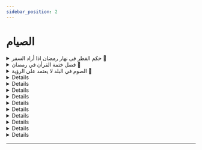 ```yaml
---
sidebar_position: 2
---
```


# الصيام

<details>
<summary style={{fontWeight: "bold"}}>
حكم الفطر في نهار رمضان اذا أراد السفر 📃
</summary>

**سؤال:** أثابكم الله. يقول السائل متى يجوز لنا أن نفطر إذا أردنا أن نسافر في نهار رمضان؟

**جواب**: اختلف العلماء في المسلم يصوم أول اليوم ثم يسافر في أثنائه. هل له أن يفطر؟ والراجح أن له أن يفطر ما دام أنه سافر في النهار. ومتى يبدأ في فطره؟ جمهور أهل العلم وهو الأحوط انه يبدأ فطره إذا فارق عمران البلد وهو اﻷحوط. لأن الإنسان لا يدري ما يقع له فقد يفطر، ثم يتعطل عن السفر فيفوته صوم ذلك اليوم. وذهب بعض أهل العلم إلى أنه يفطر ولو في بيته. والراجح أنه يجوز له ذلك ما دام يعلم أنه سيخرج من البلد في النهار. أما إذا كان يعلم انه لن يفارق عمران البلد إلا في الليل فإنه لا يجوز له أن يفطر في بيته. لأنه لن يسافر في أثناء النهار. يعني يا إخوة, إنسان وقت الظهر أراد أن يسافر إلى مكة وسيارته واقفة عند الباب. هذا يغلب على الظن انه سيخرج من المدينة قبل المغرب بكثير. يجوز له أن يفطر وهو في بيته قبل أن يخرج وان كان هذا خلاف قول الجمهور لثبوت الدليل به. لكن الأحوط للإنسان ألا يفطر حتى يفارق عمران بلده لما ذكرنا. أما إنسان سيسافر قبل المغرب ويعرف أنه لن يفارق حدود البلد إلا وقد أذان المغرب فإنه لا يجوز له أن يفطر في بيته لأنه سيدركه الليل وهو في البلد لم يسافر. فليس له ان يترخص بالفطر وهو في بلده

</details>

<details>
<summary style={{fontWeight: "bold"}}>
فضل ختمة القرأن في رمضان 📃
</summary>

**سؤال:** عليكم وبارك فيكم ونفع بكم الإسلام والمسلمين.يقول السائل حفظكم الله.هل الأفضل الإكثار من ختمات القرآن في هذا الشهر أو الاقتصار على ختمة أو ختمتين في ترتل وتفكر وتدبر؟

**جواب**: حال السلف يدلعلى أن الإكثار من الحروف،أفضل.من القراءة المفسرة.التي تكون مع.تدبر.لكن الذي يظهر. والله أعلم.أن الأمر يختلف باختلاف الأشخاص،في نظر العبد الأصلح لقلبه.وما كان أنفع للقلب فهو أحسن.وإذا أمكن الجمع.كأن تجعل لك ختمة مفسرة.متدبرة من أول الشهر.إلى آخر الشهر.وتجعل لك قراءة أخرى.تكثر فيها من الحروف.فهذا.حسن وكمال.فمثلا.لو أنك.جعلت ما بين الظهر والعصر.مما يتيسر لك من الوقت.في قراءة متدبرة.مفسرة.إلى آخر الشهر.وجعلت لك في أول النهار أو في آخره.أو في الليل.قراءة تكثر فيها من الحروف.

</details>

<details>
<summary style={{fontWeight: "bold"}}>
الصوم في البلد لا يعتمد على الرؤية 📃
</summary>

**سؤال:** أحسن الله إليكم وبارك فيكم ونفع بكم الإسلام والمسلمين أثابكم الله يقول السائل إذا كنت في بلد لا يعتمدون الرؤية وإنما يعتمدون على الحساب الفلكي وإذا بلغهم خبر الرؤية فإنهم يردونه إذا لم يوافق الحساب فماذا علينا أن نفعل؟

**جواب**: أولا يجب أن نأخذ بالظاهر فإذا كان البلد يعتمد الرؤية ويخرجون ويتراؤون ويعلن المسؤولون في البلد أن الهلال لم يرى.فإن أهل البلد يأخذون بهذا.وتجتنب الوسوسة، والتشكيكات ما دام أن البلد يعتمد الرؤية وترى الناس.وأعلن القائمون على شأن في البلد ان الهلال لم ير فإن شعبان يكمل 30 يوم.ما لم يقولوا ولن يقولوا لكن لو قالوا رأينا الهلال لكنه يخالف الحساب فلا نأخذ به. هنا نأخذ بالرؤية التي ما أخذوا بها، لكن هذا ما يكون، لكن أقوله على سبيل الفرض العلمي أو الفرض العلمي. أما إذا كان البلد لا يعتمد الرؤية أصلا وإنما يعتمد الحساب الفلكي ويعلن ربما قبل شهر أو شهرين أن رمضان يوم كذا. فهذا إن وافق وجه شرعيا ولو لم يكن مقصودا لفاعليه فإنه يعتبر حفاظا على صوم المسلمين عموما وعلى قواعد الشريعة العامة. مثال ذلك.أعلن أن رمضان هو اليوم الفلاني بالحساب فوافق رؤية أهل بلد للهلال في ذلك اليوم. فصام في ذلك اليوم للرؤية. هنا نقول يا أهل هذا البلد صوموا لأن هذا وافق وجها شرعيا وهو الرؤية في بلد من بلدان المسلمين. أو وافق إكمال شعبان 30 يوما فإنهم يصومون ولو كان هذا بالحساب الفلكي. أما إذا لم يوافق وجها شرعيا فإنهم ينظرون إلى أقرب بلد لهم يعتمد الرؤية ويعتمدون على قوله.فإن خشي أحدهم الفتنة أو الضرر فإنه يصوم أو يفطر سرا نعم.

</details>

<details>
< summary style={{fontWeight: "bold"}}>
الأكل والشرب عند أذان الفجر 📃
</summary>

**سؤال:** أحسن الله إليكم وبارك فيكم ونفع بكم الإسلام والمسلمين. يقول أحسن الله إليكم انه شرب شيئا من الماء، ظنا أن الفجر لم يطلع. فإذا به يسمع الإقامة للصلاة فماذا عليه؟

**جواب:** إذا اطلع على الفجر وجب على الممسك على المسلم أن يمسك.عن الأكل والشرب إلا إذا كان إناء الشرب في يده فإنه يجوز له أن يشرب.رخصة من الله عز وجل. وعلامة طلوع الفجر الأذان في الوقت. فإذا كان المؤذن يؤذن في الوقت المعلوم في البلد فبمجرد الأذان ،يجب على المسلم أن يمسك عن الأكل والشرب. مجرد أن يقول المؤذن الله أكبر وجب على المسلم أن يمسك عن الأكل والشرب، إلا إذا كان إناء الماء في يده رفع الإناء، أراد أن يشرب، قال المؤذن الله أكبر اشرب ولو أذن رخصة من الله عز وجل. والأصل بقاء الليل. فيجوز للإنسان أن يأكل ويشرب حتى يعلم طلوع الفجر. فإن شك فإن الأصل بقاء الليل. ولذلك يقول ابن عباس رضي الله عنهما كل واشرب ما شككت. يعني أنا في السيارة ذاهب إلى مكة وما أعرف وقت الفجر في المنطقة التي أنا فيها في الصحراء، ماشي وشككت هل أذن أو لم يؤذن يجوز لي أن أشرب, يجوز لي أن آكل. لأن الأصل بقاء الليل لكن ما يجوز يا إخوة ما يفعله بعض الأخوة في داخل المدينة ويقول أنا والله شاك ان الفجر طلع فأكل وأشرب حتى لو أذن المؤذن، إذا أذن المؤذن فقد علمت أن الفجر قد طلع. طيب أخونا هذا استيقظ من النوم وذهب إلى الثلاجة وشرب الماء يظن ان الفجر لم يؤذن. فلما شرب فإذا بالمؤذن يقيم الصلاة. فما حكم صومه؟ الجواب إن لم يفرط ولم تكن هناك علامة على طلوع الفجر فإن صومه صحيح. لأن الأصل بقاء الليل. وفعله قد وقع خطأ. والله عز وجل في دعاء المؤمنين المبارك قال سبحان ربنا لا تؤاخذنا إن نسينا أو أخطأنا. قال الكريم سبحانه قد فعلت. اما اذا فرط فكان عندهم ذكر منبه لكنه تغافل وتساهل فإنه يجب عليه أن يقضي ذلك اليوم نعم

<audio controls>
<source src="https://fatawaaudio.blob.core.windows.net/ruhayli/upload1526940431707.wav"/>
</audio>

</details>

<details>
< summary style={{fontWeight: "bold"}}>
كيف يقضى الصوم إذا أخطأ في الرؤية 📃
</summary>

**سؤال:** أثابكم الله يقول السائل قلتم حفظكم الله أنه لا يجوز أن يصوم اليوم 30 من شعبان على أنه 1 من رمضان فلو بان حقا أن ذلك اليوم كان من رمضان و رؤية هلال شعبان بعد 29 يوما فهل يجب على الناس القضاء؟

**جواب:** نعم لو أتمنى شعبان 30 يوما وبعد أن صمنا 28 يوما رؤية هلال شوال. كما وقع عندنا في بلدنا هذا قبل سنين. فإن إذا رأينا هلال شوال وجب علينا أن نفطر. وإن كنا قد صمنا 28 يوما. لأنه يحرم علينا أن نصوم يوم العيد. ثم يلزمنا أن نقضي يوما. لأن الشهر لا يكون أقل من 29 يوم نعم.

<audio controls>
<source src="https://fatawaaudio.blob.core.windows.net/ruhayli/upload1526940431707.wav"/>
</audio>

</details>

<details>
< summary style={{fontWeight: "bold"}}>
حكم الاعتداد برؤية المرأة لهلال رمضان 📃
</summary>

**سؤال:** أحسن الله إليكم وبارك فيكم ونفع بكم الإسلام والمسلمين أكثر من سؤال يقول حفظكم الله الراجح في الاعتداد برؤية المرأة الواحدة لهلال رمضان

**جواب:** المرأة إذا رأت الهلال فإنها تعتد برؤيتها لنفسها لأنها قد رأت الهلال على الخلاف المعروف في مسألة من رأى الهلال ولم يؤخذ برؤيته. أما بالنسبة لغيرها فالخلاف فيها قوي. والوارد في السنة إنما هو رؤية الرجل.ولذلك أنا متوقف في مسألة لزوم صوم المسلمين برؤية امرأة، نعم.

<audio controls>
<source src="https://fatawaaudio.blob.core.windows.net/ruhayli/upload1526941101360.wav"/>
</audio>

</details>

<details>
< summary style={{fontWeight: "bold"}}>
كيف يطعم المريض الكبير مسكيا كل يوم أو يجمع المساكين في يوم واحد 📃
</summary>

**سؤال:** أثابكم الله يقول السائل هل يطعم عن المريض الكبير كل يوم أم يجمع 30 مسكينا في يوم واحد؟

**جواب:** يجوز أن يطعم عن كل يوم. ويجوز أن يطعم عن الشهر كله في آخر الشهر. كما فعل أنس رضي الله عنه. وأما أن يطعم عن الشهر كله في أول الشهر فمحل خلاف بين أهل العلم. وراجح عندي أنه يجوز ما دام أن الشهر قد دخل وانعقد السبب. فالراجح أنه يجوز وإن كانت الأيام لم تأتي بعد لأن السبب قد انعقد. نعم

<audio controls>
<source src="https://fatawaaudio.blob.core.windows.net/ruhayli/upload1526941101360.wav"/>
</audio>

</details>

<details>
< summary style={{fontWeight: "bold"}}>
هل يجوز أن يفطر في الحرب 📃
</summary>

**سؤال:** أثابكم الله يقول السائل نحن في حرب مع الخوارج فهل يجوز لنا الإفطار في هذه الحرب مطلقا ام عند ملاقاة العدو فقط.

**جواب:** حربكم مع الخوارج حرب في البلد. وهي كما يقولون اليوم بعباراتهم العسكرية حرب عصابات وليست حرب جنود  فإنه لا يجوز الفطر حال الترصد والانتظار والترقب. وإنما يكون الفطر جائزا حال الالتحام. ووجود المعركة نعم

<audio controls>
<source src="https://fatawaaudio.blob.core.windows.net/ruhayli/upload1526941101360.wav"/>
</audio>

</details>

<details>
< summary style={{fontWeight: "bold"}}>
حكم شرب الدواء في رمضان بسبب الاختبارات 📃
</summary>

**سؤال:** أحسن الله إليكم يقول السائل عنده اختبارات هذه الأيام، ويشرب دواء الغدة الدرقية لعدم وجود الغدة عنده. يقول حفظكم الله وإن لم يشربها يؤلمني رأسي جدا ولا أستطيع أن أختبر. فماذا أفعل؟

**جواب:** إن أمكنك أن تنظم الدواء بحيث تأخذه عند الفجر قبل الأذان ولو بكمية معينة بالرجوع إلى الطبيب، وجب عليك ذلك وإن لم يمكنك فأنت مريض يجوز لك الفطر لمرض كل الاختبارك. أما مجرد الاختبار وبعضهم يقولون الصيام يجعل الذهن ضعيفا أو كسولا. وهذا عكس الأبحاث العلمية. فإن الأبحاث العلمية أثبتت أن الصيام يجعل الذهن متقدا. لكن على كل حال الاختبارات ليست علة للإفطار. ولو تعارض الاختبار مع الصيام لقلنا اترك الدراسة وصم مع أنه لا يتعارض. لكن إبليس يخيل للناس. وبعض المفتيين هدانا الله وإياهم يميلون إلى ما يرضي الناس. هذا يعني أن بعض الناس إدارة أو صلبا في الحق  ما تكون لك شعبية. هذا كل شيء عنده حرام. لكن إذا رأوك مرنا يعني تفتي بحسب تقلبات الناس. يكون لك شعبية عندهم. وإبليس حريص. حب الظهور مصيبة. وحب رجوع الناس إلى الإنسان مصيبة. الإنسان يحب هذا. فإذا لم يجاهد نفسه والله سيفرط في دينه ولو كان مفتيا. فبعض المفتين هداني الله وإياهم يعني يميلون إلى فتوى الناس بما يحبون. وذلك يقولون للناس إذا كنت في بلد يقول فيه النهار صم بعدد ساعات مكة و أفطر ولو الظهر. ما شاء الله. هذا الشيخ. أو يقولون الطلاب الذين يختبرون يفطرون ويقضون. وهذه فتاوى لا تقوم على أساس شرعي صحيح. فنسأل الله أن يعين المفتين على القيام بالواجب وعلى تقوى الله وعلى مراقبة الله. كلنا سنموت. وكلنا سنلقى الله. والله سيحاسبنا وما منكم من أحد إلا سيكلمه ربه ليس بينه وبينه ترجمان. فينظر أيمن من فلا يرى إلا ما قدم. وينظر أشأم منه فلا يرى إلا ما قدم. وينظر تلقاء وجهه فلا يرى إلا النار. نعوذ بالله من سوء الحال. نسأل الله أن يحفظنا وإياكم

<audio controls>
<source src="https://fatawaaudio.blob.core.windows.net/ruhayli/upload1526941101360.wav"/>
</audio>

</details>

<details>
< summary style={{fontWeight: "bold"}}>
هل يجوز أن يعطي فدية إطعام شهر كامل لمسكين واحد؟ 📃
</summary>

**سؤال:** أحسن الله إليكم يقول السائل هل يجوز أن يعطي فدية إطعام شهر كامل لمسكين واحد؟

**جواب:** نعم يجوز وهذه ليست مثل كفارة اليمين. لأن كفارة اليمين اشترط فيها إطعام عشرة مساكين. فالراجح انه لا بد أن يطعم عشرة. ولو أطعم مسكينا واحدا يدير عليه الإطعام كل يوم ما يجزئ هذا في كفارة اليمين. أما في فدية الصوم فلا لأن المطلوب فدية طعام مسكين. كل يوم يطعم مسكينا. فاإذا أطعمت 30 مسكينا عن 30 يوما صحة. وإذا أطعم مسكينا 30 يوما, مسكين واحد. يدعوه كل يوم ويطعمه يجزئه هذا نعم

<audio controls>
<source src="https://fatawaaudio.blob.core.windows.net/ruhayli/upload1527420756581.wav"/>
</audio>

</details>

<details>
< summary style={{fontWeight: "bold"}}>
هل للحامل التخفيف في القضاء؟ 📃
</summary>

**سؤال:** أثابكم الله يقول السائل بعض النساء يتتابع عليها الحمل والإرضاع لسنوات عديدة. فهل هذه العلة تخفف عنها القضاء؟

**جواب:** لا. ولكن تخفف عنها الأداء. ولا يجب عليها فدية التأخير, يعني عندنا امرأة كانت حاملا في شهر رمضان. قلنا ما يجب عليها أن تصوم. وضعت بعد أشهر. فأصبحت مرضعا. وهي ترضع لمدة سنتين. ما يجب عليها أن تصوم. طيب. ستقضي بعد ثلاث سنوات. وقد جاء رمضان وجاء رمضان الثاني نقول ما يجب عليها إلا القضاء ان كانت تخاف على نفسها. أما فدية التأخير فما يجب عليها. ويجب عليها القضاء مع الفدية ان كانت تخاف على ولدها وليس عليها فدية أخرى من اجل التأخير. نعم.

<audio controls>
<source src="https://fatawaaudio.blob.core.windows.net/ruhayli/upload1527420756581.wav"/>
</audio>

</details>

<details>
< summary style={{fontWeight: "bold"}}>
هل يجوز للمرضع أن تعطي فدية صومها لبيت أبويها إذا كان فقيرين 📃
</summary>

**سؤال:** أثابكم الله. يقول السائل هل يجوز للمرضع أن تعطي فدية صومها لبيت أبويها إذا كان فقيرين

**جواب:** ما في بأس, ما في بأس. هذه غير الزكاة نعم

<audio controls>
<source src="https://fatawaaudio.blob.core.windows.net/ruhayli/upload1527420756581.wav"/>
</audio>

</details>

<details>
< summary style={{fontWeight: "bold"}}>
كيف كان السلف يعودون أولادهم على الصيام 📃
</summary>

**سؤال:** حفظكم الله يقول السائل. نرجو أن توضحوا لنا كيف كان السلف يعودون أولادهم على الصيام.

**جواب:** كانوا إذا أطاقة الصبي الصوم بعد أن بلغ سن التمييز يعني لا بد من أمرين يا إخوة أن يبلغ سن التمييز وان يطيق الصوم. لأنه قد يبلغ تسع سنين وهو لا يطيق الصوم. فلا بد من الأمرين. أما قبل ذلك فيكون الصوم جزئيا. صم إلى الضحى أو كذا من باب أن يحب الصوم فقط. أما إذا بلغ سن التمييز و أطاق الصوم فإنه يصوم. والراجح أن هذا واجب على الوالدين. وإن كان الصوم غير واجب على الصبي. وقد كان السلف يصومون هم ويعطونهم اللعب يلعبون بها حتى يتسلو عن الطعام والشراب. فهكذا كان السلف الصالح يفعلون ولا مانع من التدريج. صم الظهر ما شاء الله ما شاء الله لك أسبوع تصوم إلى الظهر، صم اليوم إلى العصر شاطر يصوم إلى العصر ما شاء الله تبارك الشيخ فلان اليوم صائم. بعد أيام صم إلى المغرب حتى يتعود. ولا بأس من المكافأة لكن لا تربطها بالعبادة وإنما اجعلها أثرا للعبادة. لا تعلم ابنك عدم الإخلاص من الصغر. لا تعلم ابنك أنه يعبد الله من أجل الدنيا. لا تقل له إذا صليت، أعطيك ريال لأنه سيصلي من أجل الريال. فتربيه على عدم الإخلاص. لكن إذا صلى أعطيه ريالا وقل انت أرضيت الله فهداني الله أن أعطيك ريال. انت صليت وهذا يرضي الله فالله عز وجل هداني أن أعطيك ريالا. يعني ان هذا أثر صلاته. عوده على هذا. كذلك في الصوم, لا بأس أن تعطيهم مكافأة. طبعا اللعب شيء والمكافأة شيء آخر اللعب أعطيه ما يشغله من اللعب المباح. لكن المكافأة اجعلها أثر الفعل، وليست سببا لفعل. ربيه على هذا ربيه على الإخلاص وان العبادة مفتاح السعادة. وأنه إذا عبد الله تأتيه الخيرات. فإذا صام مثلا تأتيه في الليل بلعبة يحبها. فشوف ما شاء الله لأنك صمت الله عز وجل يرضى عن الصائمين وعلمني وهداني أن أذهب وأشتري لك اللعبة. فصلاتك جلبت لك هذا. فتغرس في نفسه أن سعادته وخيراته في الدنيا بسبب عبادته. ولكن لا تكون عبادته بسبب الدنيا. وإنما تكون لله. وهذه دقيقة في التربية يغفل عنها كثير من الناس. ولعل في هذا كفاية والله أعلم وصلى الله على نبينا وسلم

<audio controls>
<source src="https://fatawaaudio.blob.core.windows.net/ruhayli/upload1527420756581.wav"/>
</audio>

</details>

---